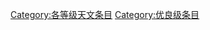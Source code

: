 {{cat more|WikiProject:天文}}
{{Articles by Quality|topic=天文|project=天文|format=TOC}}
{{Empty category}}
[[Category:各等级天文条目|Category:各等级天文条目]]
[[Category:优良级条目|Category:优良级条目]]
